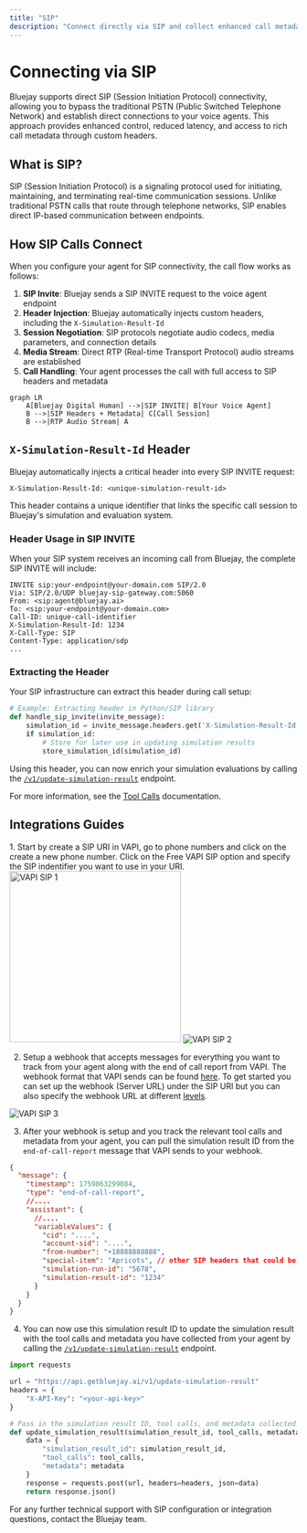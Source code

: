 ```yaml
---
title: "SIP"
description: "Connect directly via SIP and collect enhanced call metadata"
---
```


# Connecting via SIP

Bluejay supports direct SIP (Session Initiation Protocol) connectivity, allowing you to bypass the traditional PSTN (Public Switched Telephone Network) and establish direct connections to your voice agents. This approach provides enhanced control, reduced latency, and access to rich call metadata through custom headers.

## What is SIP?

SIP (Session Initiation Protocol) is a signaling protocol used for initiating, maintaining, and terminating real-time communication sessions. Unlike traditional PSTN calls that route through telephone networks, SIP enables direct IP-based communication between endpoints.

## How SIP Calls Connect

When you configure your agent for SIP connectivity, the call flow works as follows:

1. **SIP Invite**: Bluejay sends a SIP INVITE request to the voice agent endpoint
2. **Header Injection**: Bluejay automatically injects custom headers, including the `X-Simulation-Result-Id`
3. **Session Negotiation**: SIP protocols negotiate audio codecs, media parameters, and connection details
4. **Media Stream**: Direct RTP (Real-time Transport Protocol) audio streams are established
5. **Call Handling**: Your agent processes the call with full access to SIP headers and metadata

```mermaid
graph LR
    A[Bluejay Digital Human] -->|SIP INVITE| B[Your Voice Agent]
    B -->|SIP Headers + Metadata| C[Call Session]
    B -->|RTP Audio Stream| A
```

## `X-Simulation-Result-Id` Header

Bluejay automatically injects a critical header into every SIP INVITE request:

```
X-Simulation-Result-Id: <unique-simulation-result-id>
```

This header contains a unique identifier that links the specific call session to Bluejay's simulation and evaluation system.

### Header Usage in SIP INVITE

When your SIP system receives an incoming call from Bluejay, the complete SIP INVITE will include:

```sip
INVITE sip:your-endpoint@your-domain.com SIP/2.0
Via: SIP/2.0/UDP bluejay-sip-gateway.com:5060
From: <sip:agent@bluejay.ai>
To: <sip:your-endpoint@your-domain.com>
Call-ID: unique-call-identifier
X-Simulation-Result-Id: 1234
X-Call-Type: SIP
Content-Type: application/sdp
...
```

### Extracting the Header

Your SIP infrastructure can extract this header during call setup:

```python
# Example: Extracting header in Python/SIP library
def handle_sip_invite(invite_message):
    simulation_id = invite_message.headers.get('X-Simulation-Result-Id')
    if simulation_id:
        # Store for later use in updating simulation results
        store_simulation_id(simulation_id)
```

Using this header, you can now enrich your simulation evaluations by calling the [`/v1/update-simulation-result`](/api-reference/endpoint/update-simulation-result) endpoint.

For more information, see the [Tool Calls](/core-concepts/tool-calls#step-3%3A-enrich-your-evaluations) documentation.

## Integrations Guides

<Accordion title="Connecting With VAPI">
1. Start by create a SIP URI in VAPI, go to phone numbers and click on the create a new phone number. Click on the Free VAPI SIP option and specify the SIP indentifier you want to use in your URI.

<img src="/images/vapi_sip_1.png" alt="VAPI SIP 1" width="300" />

<img src="/images/vapi_sip_2.png" alt="VAPI SIP 2" />

2. Setup a webhook that accepts messages for everything you want to track from your agent along with the end of call report from VAPI. The webhook format that VAPI sends can be found [here](https://docs.vapi.ai/api-reference/webhooks/server-message). To get started you can set up the webhook (Server URL) under the SIP URI but you can also specify the webhook URL at different [levels](https://docs.vapi.ai/server-url/setting-server-urls).

<img src="/images/vapi_sip_3.png" alt="VAPI SIP 3" />

3. After your webhook is setup and you track the relevant tool calls and metadata from your agent, you can pull the simulation result ID from the `end-of-call-report` message that VAPI sends to your webhook.

```json highlight="14"
{
  "message": {
    "timestamp": 1759863299084,
    "type": "end-of-call-report",
    //....
    "assistant": {
      //....
      "variableValues": {
        "cid": "....",
        "account-sid": "....",
        "from-number": "+18888888888",
        "special-item": "Apricots", // other SIP headers that could be sent from Bluejay
        "simulation-run-id": "5678",
        "simulation-result-id": "1234"
      }
    }
  }
}
```

4. You can now use this simulation result ID to update the simulation result with the tool calls and metadata you have collected from your agent by calling the [`/v1/update-simulation-result`](/api-reference/endpoint/update-simulation-result) endpoint.

```python
import requests

url = "https://api.getbluejay.ai/v1/update-simulation-result"
headers = {
    "X-API-Key": "<your-api-key>"
}

# Pass in the simulation result ID, tool calls, and metadata collected from VAPI
def update_simulation_result(simulation_result_id, tool_calls, metadata):
    data = {
        "simulation_result_id": simulation_result_id,
        "tool_calls": tool_calls,
        "metadata": metadata
    }
    response = requests.post(url, headers=headers, json=data)
    return response.json()
```

</Accordion>
For any further technical support with SIP configuration or integration questions, contact the Bluejay team.
